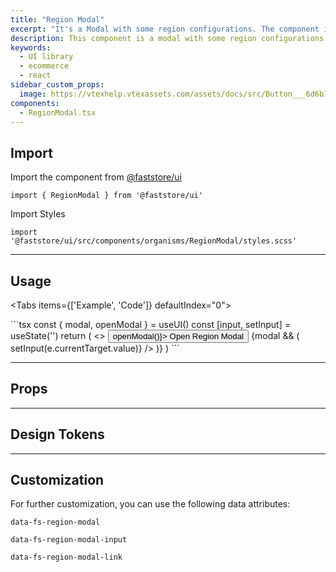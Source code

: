 ```yaml
---
title: "Region Modal"
excerpt: "It's a Modal with some region configurations. The component is part of Regionalization feature."
description: This component is a modal with some region configurations.
keywords:
  - UI library
  - ecommerce
  - react
sidebar_custom_props:
  image: https://vtexhelp.vtexassets.com/assets/docs/src/Button___6d6b16886d5d7e2a05dba8c45c075796.png
components:
  - RegionModal.tsx
---
```



## Import

Import the component from [@faststore/ui](/../docs/faststore/components-index)

```tsx
import { RegionModal } from '@faststore/ui'
```

Import Styles

```tsx
import '@faststore/ui/src/components/organisms/RegionModal/styles.scss'
```

---

## Usage

<Tabs items={['Example', 'Code']} defaultIndex="0">
  <Tab>
    <OverviewSection>
      <UIProvider>
        <RegionModalUsage />
      </UIProvider>
    </OverviewSection>

  </Tab>
  <Tab>
    ```tsx
    const { modal, openModal } = useUI()
    const [input, setInput] = useState('')
    return (
      <>
        <Button variant="primary" onClick={() => openModal()}>
          Open Region Modal
        </Button>
        {modal && (
          <RegionModal
            fadeOutOnSubmit={true}
            inputValue={input}
            onInput={(e) => setInput(e.currentTarget.value)}
          />
        )}
      </>
    )
    ```

  </Tab>
</Tabs>

---

## Props

<ComponentPropsSection component="RegionModal" />

---

## Design Tokens

<TokenTable>
  <TokenRow
    token="--fs-region-modal-margin-bottom"
    value="var(--fs-spacing-6)"
  />
  <TokenDivider />
  <TokenRow token="--fs-region-modal-link-padding" value="0" />
  <TokenRow
    token="--fs-region-modal-link-column-gap"
    value="var(--fs-spacing-0)"
  />
  <TokenRow
    token="--fs-region-modal-link-color"
    value="var(--fs-color-link)"
    isColor
  />
</TokenTable>

---

## Customization

For further customization, you can use the following data attributes:

`data-fs-region-modal`

`data-fs-region-modal-input`

`data-fs-region-modal-link`
